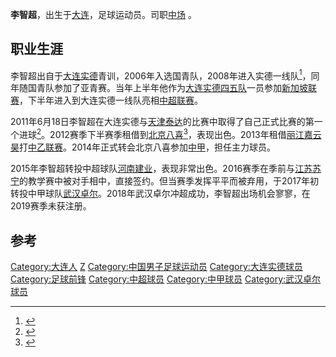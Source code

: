 {{noteta|G1=足球}}
{{Football player infobox 
|playername = 李智超
|image = 
|fullname = 李智超
|nickname = 
|dateofbirth ={{birth date and age|1989|2|18}} 
|cityofbirth = [[大连|大连]] 
|countryofbirth = {{flagicon|CHN}} [[中华人民共和国|中国]] 
|height = {{height|meters=1.82}} 
|currentclub =  [[武汉卓尔|武汉卓尔]]
|clubnumber = 16
|position = [[中场_(足球)|中场]] 
|youthyears = 2005-2007
|youthclubs = [[大连实德|大连实德]]
|years1              = 2008
|years2              = 2008–2012
|years3              = 2012
|years4              = 2013
|years5              = 2013
|years6              = 2014
|years7              = 2015
|years8              = 2016
|years9              = 2017–
|clubs1              = [[大连实德四五|大连实德四五]]
|clubs2              = [[大连实德|大连实德]]
|clubs3              = → [[北京八喜|北京八喜]] (租借)
|clubs4              = [[大连阿尔滨|大连阿尔滨]] 
|clubs5              = → [[丽江嘉云昊|丽江嘉云昊]] (租借)
|clubs6              = [[北京八喜|北京八喜]] 
|clubs7              = [[河南建业|河南建业]]
|clubs8              = [[江苏苏宁足球俱乐部|江苏苏宁]]
|clubs9              = [[武汉卓尔|武汉卓尔]]
|caps1     = 12           |goals1              = 0
|caps2     = 26           |goals2              = 1
|caps3     = 13           |goals3              = 5
|caps4               = 0|goals4              = 0
|caps5               = 7|goals5              = 0
|caps6               = 27|goals6              = 7
|caps7               = 21|goals7              = 2
|caps8               = 13|goals8              = 0
|caps9               =   |goals9              = 
|nationalyears1      = 
|nationalteam1 = |
nationalcaps(goals) =  |
pcupdate = 2017年2月17日 |
ntupdate =  |
}}

'''李智超'''{{BD|1989年|2月18日|||Li}}，出生于[[大连|大连]]，足球运动员。司职[[中场_(足球)|中场]] 。

==职业生涯==

李智超出自于[[大连实德|大连实德]]青训，2006年入选国青队，2008年进入实德一线队<ref>{{cite news|title=李智超：争取早日打上主力 改打前锋多进行尝试|url=http://sports.sohu.com/20101229/n278579025.shtml|accessdate=2012-03-16|newspaper=搜狐体育|date=2010-12-29|archive-date=2015-05-26|archive-url=https://web.archive.org/web/20150526113859/http://sports.sohu.com/20101229/n278579025.shtml|dead-url=no}}</ref>，同年随国青队参加了亚青赛。当年上半年他作为[[大连实德四五队|大连实德四五队]]一员参加[[新加坡超級足球聯賽|新加坡联赛]]，下半年进入到大连实德一线队亮相[[中超联赛|中超联赛]]。

2011年6月18日李智超在大连实德与[[天津泰达|天津泰达]]的比赛中取得了自己正式比赛的第一个进球<ref>{{cite news|title=半场经历天堂到地狱 李智超：脱衣庆祝不冷静|url=http://sports.qq.com/a/20110618/000600.htm|accessdate=2012-03-16|newspaper=腾讯体育|date=2011-06-18|archive-date=2016-08-18|archive-url=https://web.archive.org/web/20160818085933/http://sports.qq.com/a/20110618/000600.htm|dead-url=no}}</ref>。2012赛季下半赛季租借到[[北京八喜|北京八喜]]<ref>{{cite news|title=李智超租借到北京八喜 “小超人”只想能打上比赛|url=http://sports.sina.com.cn/j/2012-07-05/21396125501.shtml|accessdate=2012-07-05|newspaper=新浪体育|date=2012-07-05|archive-date=2019-02-19|archive-url=https://web.archive.org/web/20190219015952/http://sports.sina.com.cn/j/2012-07-05/21396125501.shtml|dead-url=no}}</ref>，表现出色。2013年租借[[丽江嘉云昊|丽江嘉云昊]]打[[中乙联赛|中乙联赛]]。2014年正式转会北京八喜参加[[中甲|中甲]]，担任主力球员。

2015年李智超转投中超球队[[河南建业|河南建业]]，表现非常出色。2016赛季在季前与[[江苏苏宁足球俱乐部|江苏苏宁]]的教学赛中被对手相中，直接签约。但当赛季发挥平平而被弃用，于2017年初转投中甲球队[[武汉卓尔|武汉卓尔]]。2018年武汉卓尔冲超成功，李智超出场机会寥寥，在2019赛季未获注册。


==参考==
{{reflist}}

{{2009年大连实德名单}}
{{2010年中超分类名单大连}}
{{2011年中超分类名单大连}}
{{2012年中超分类名单大连实德}}
{{2012年中甲分类名单八喜}}
{{2013年中乙分类名单丽江嘉云昊}}
{{2014年中甲分类名单八喜}}
{{2015年中超分类名单河南}}
{{2016年中超分类名单江苏}}
{{2017年中甲分类名单武汉}}
{{2018年中甲分类名单武汉}}

{{DEFAULTSORT:Li Zhichao}}
[[Category:大连人|Category:大连人]]
[[Category:李姓|Z]]
[[Category:中国男子足球运动员|Category:中国男子足球运动员]]
[[Category:大连实德球员|Category:大连实德球员]]
[[Category:足球前锋|Category:足球前锋]]
[[Category:中超球员|Category:中超球员]]
[[Category:中甲球员|Category:中甲球员]]
[[Category:武汉卓尔球员|Category:武汉卓尔球员]]